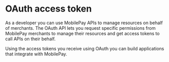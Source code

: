 
# OAuth access token
As a developer you can use MobilePay APIs to manage resources on behalf of merchants. The OAuth API lets you request specific permissions from MobilePay merchants to manage their resources and get access tokens to call APIs on their behalf.

Using the access tokens you receive using OAuth you can build applications that integrate with MobilePay.

<OpenIdPage />
